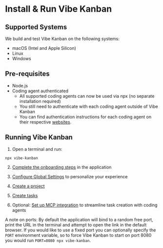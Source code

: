 # Install & Run Vibe Kanban

## Supported Systems

We build and test Vibe Kanban on the following systems:

- macOS (Intel and Apple Silicon)
- Linux
- Windows

## Pre-requisites

- Node.js
- Coding agent authenticated
  - All supported coding agents can now be used via npx (no separate installation required)
  - You still need to authenticate with each coding agent outside of Vibe Kanban
  - You can find authentication instructions for each coding agent on their respective [websites](./supported-coding-agents).

## Running Vibe Kanban

1. Open a terminal and run:

```
npx vibe-kanban
```

2. [Complete the onboarding steps](/docs/getting-started/onboarding) in the application

3. [Configure Global Settings](/docs/getting-started/global-settings) to personalize your experience

4. [Create a project](/docs/user-guide/creating-projects)

5. [Create tasks](/docs/user-guide/creating-tasks)

6. Optional: [Set up MCP integration](/docs/user-guide/vibe-kanban-mcp-server) to streamline task creation with coding agents

A note on ports: By default the application will bind to a random free port, print the URL in the terminal and attempt to open the link in the default browser. If you would like to use a fixed port you can optionally specify the `PORT` environment variable, so to force Vibe Kanban to start on port 8080 you would run `PORT=8080 npx vibe-kanban`.
